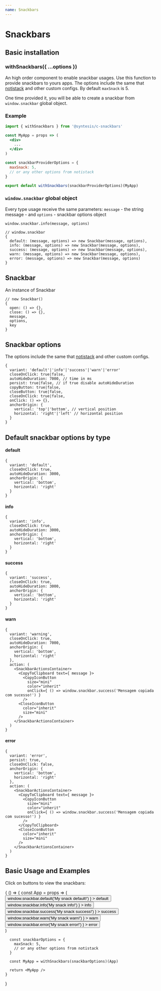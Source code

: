 ```yaml
---
name: Snackbars
---
```


# Snackbars

## Basic installation

### withSnackbars({ ...options })

An high order component to enable snackbar usages. Use this function to provide snackbars to yours apps. The options include the same that [notistack](https://iamhosseindhv.com/notistack) and other custom configs. By default `maxSnack` is 5.

One time provided it, you will be able to create a snackbar from `window.snackbar` global object.

### Example
```jsx harmony
import { withSnackbars } from '@syntesis/c-snackbars'

const MyApp = props => (
  <div>
    ...
  </div>
)

const snackbarProviderOptions = {
  maxSnack: 5,
  // or any other options from notistack
}

export default withSnackbars(snackbarProviderOptions)(MyApp)
```

### `window.snackbar` global object

Every type usage receive the same parameters:
`message` - the string message - and `options` - snackbar options object

`window.snackbar.info(message, options)`

```
// window.snackbar
{
  default: (message, options) => new Snackbar(message, options),
  info: (message, options) => new Snackbar(message, options),
  success: (message, options) => new Snackbar(message, options),
  warn: (message, options) => new Snackbar(message, options),
  error: (message, options) => new Snackbar(message, options)
}
```

## Snackbar
An instance of Snackbar
```
// new Snackbar()
{
  open: () => {},
  close: () => {},
  message,
  options,
  key
}
```

## Snackbar options
The options include the same that [notistack](https://iamhosseindhv.com/notistack) and other custom configs.
```
{
  variant: 'default'|'info'|'success'|'warn'|'error'
  closeOnClick: true|false,
  autoHideDuration: 7000, // time in ms
  persist: true|false, // if true disable autoHideDuration
  copyButton: true|false,
  closeButton: true|false,
  closeOnClick: true|false,
  onClick: () => {},
  anchorOrigin: {
    vertical: 'top'|'bottom', // vertical position
    horizontal: 'right'|'left' // horizontal position
  }
}
```

## Default snackbar options by type

#### default
```
{
  variant: 'default',
  closeOnClick: true,
  autoHideDuration: 3000,
  anchorOrigin: {
    vertical: 'bottom',
    horizontal: 'right'
  }
}
```

#### info
```
{
  variant: 'info',
  closeOnClick: true,
  autoHideDuration: 3000,
  anchorOrigin: {
    vertical: 'bottom',
    horizontal: 'right'
  }
}
```

#### success
```
{
  variant: 'success',
  closeOnClick: true,
  autoHideDuration: 3000,
  anchorOrigin: {
    vertical: 'bottom',
    horizontal: 'right'
  }
}
```

#### warn
```
{
  variant: 'warning',
  closeOnClick: true,
  autoHideDuration: 7000,
  anchorOrigin: {
    vertical: 'bottom',
    horizontal: 'right'
  },
  action: (
    <SnackbarActionsContainer>
      <CopyToClipboard text={ message }>
        <CopyIconButton
          size="mini"
          color="inherit"
          onClick={ () => window.snackbar.success('Mensagem copiada com sucesso!') }
        />
      <CloseIconButton
        color="inherit"
        size="mini"
      />
    </SnackbarActionsContainer>
  )
}
```

#### error
```
{
  variant: 'error',
  persist: true,
  closeOnClick: false,
  anchorOrigin: {
    vertical: 'bottom',
    horizontal: 'right'
  },
  action: (
    <SnackbarActionsContainer>
      <CopyToClipboard text={ message }>
        <CopyIconButton
          size="mini"
          color="inherit"
          onClick={ () => window.snackbar.success('Mensagem copiada com sucesso!') }
        />
      </CopyToClipboard>
      <CloseIconButton
        color="inherit"
        size="mini"
      />
    </SnackbarActionsContainer>
  )
}
```

## Basic Usage and Examples
Click on buttons to view the snackbars:


<Playground>
  {
    () => {
      const App = props => (
        <div>
          <Button onClick={ () => window.snackbar.default('My snack default!') } >
            default
          </Button>
          <Button onClick={ () => window.snackbar.info('My snack info!') } >
            info
          </Button>
          <Button onClick={ () => window.snackbar.success('My snack success!') } >
            success
          </Button>
          <Button onClick={ () => window.snackbar.warn('My snack warn!') } >
            warn
          </Button>
          <Button onClick={ () => window.snackbar.error('My snack error!') } >
            error
          </Button>
        </div>
      )

      const snackbarOptions = {
        maxSnack: 5,
        // or any other options from notistack
      }

      const MyApp = withSnackbars(snackbarOptions)(App)

      return <MyApp />
    }
  }
</Playground>

